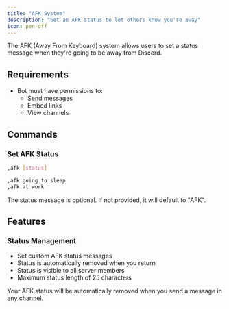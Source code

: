 ```yaml
---
title: "AFK System"
description: "Set an AFK status to let others know you're away"
icon: pen-off
---
```


The AFK (Away From Keyboard) system allows users to set a status message when they're going to be away from Discord.

## Requirements

- Bot must have permissions to:
  - Send messages
  - Embed links
  - View channels

## Commands

### Set AFK Status

<CodeGroup>

```bash Syntax
,afk [status]
```

```bash Example
,afk going to sleep
,afk at work
```

</CodeGroup>

<Note>
The status message is optional. If not provided, it will default to "AFK".
</Note>

## Features

### Status Management
- Set custom AFK status messages
- Status is automatically removed when you return
- Status is visible to all server members
- Maximum status length of 25 characters

<Warning>
Your AFK status will be automatically removed when you send a message in any channel.
</Warning> 